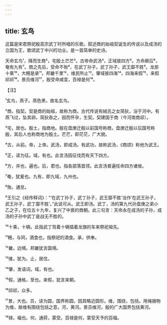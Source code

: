```yaml
---
---
---
```

title: 玄鸟
---







这篇是宋君祭祀殷高宗武丁时所唱的乐歌。叙述商的始祖契诞生的传说以及成汤的立国为王，歌颂武丁中兴的功业。是一首简单的史诗。

天命玄鸟¹，降而生商²，宅殷土芒芒³。古帝命武汤⁴，正域彼四方⁵。方命厥后⁶，奄有九有⁷。商之先后，受命不殆⁸，在武丁孙子。武丁孙子，武王靡不胜⁹。龙旂十乘¹⁰，大糦是承¹¹。邦畿千里¹²，维民所止¹³。肇域彼四海¹⁴，四海来假¹⁵，来假祁祁¹⁶。景员维河¹⁷，殷受命咸宜，百禄是何¹⁸。





【注】


¹玄鸟，燕子。燕色黑，故名玄鸟。

²商，指契。契是商的始祖，故称为商。古代传说有娀氏之女简狄，浴于河中。有燕飞过，坠其卵。简狄呑之，因而怀孕，生契。契建国于商（今河南商邱）。

³宅，居也。殷土，指商地。殷在盘庚迁殷以前国号称商，盘庚迁殷以后国号称殷，其后人也称商地为殷土。芒芒，即茫茫，广大貌。

⁴古，从前。帝，上帝。武汤，即成汤。有武功，故称武汤，《商颂》称他为武王。

⁵正，读为征。域，有也。此言汤因征伐而有天下四方。

⁶方，并也，遍也。后，君也。指各部落首领。此言汤普遍任命四方诸侯。

⁷奄，犹爰也。九有，即九域，九州也。

⁸殆，通怠。

⁹王引之《经传释词》：“‘在武丁孙子，武丁孙子，武王靡不胜’当作‘在武王孙子，武王孙子，武丁靡不胜’。”此说可从。武王即汤。武丁，汤的第九代孙盘庚之弟小乙之子，在位五十九年，复兴了中衰的商朝。此三句言：天命永在成汤的子孙，成汤的子孙中武丁是战无不胜的。

¹⁰十乘，十辆。此指武丁驾着十辆插着龙旗的车来祭祀祖先。

¹¹糦，与同，酒食也，指祭祀的酒食。承，供奉。

¹²畿，边境。邦畿犹言国境。

¹³维，犹为。止，居住。

¹⁴肇，发语词。域，有也。

¹⁵假，通格，至也。来假，犹言来朝。

¹⁶祁祁，众多。

¹⁷景，大也。员，读为圆，国界称圆，因其略近圆形。维，围绕，包括。用绳捆物为维，故维有围绕包括之意。河，黄河。景员维河，殷的广大国界包括黄河。

¹⁸禄，福也。何，通荷，蒙受。百禄是何，蒙受天予的百福。